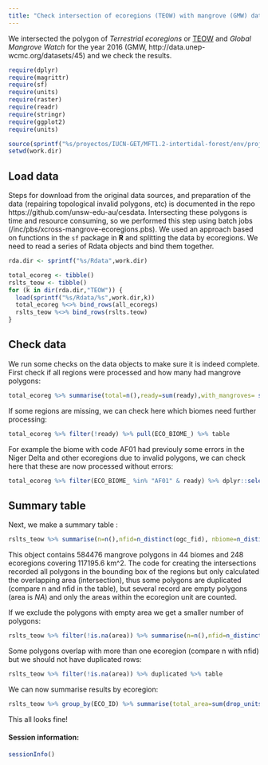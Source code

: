 ```yaml
---
title: "Check intersection of ecoregions (TEOW) with mangrove (GMW) data"
---
```


We intersected the polygon of _Terrestrial ecoregions_ or [TEOW](https://ecoregions2017.appspot.com) and _Global Mangrove Watch_ for the year 2016 (GMW, http://data.unep-wcmc.org/datasets/45) and we check the results.


```r
require(dplyr)
require(magrittr)
require(sf)
require(units)
require(raster)
require(readr)
require(stringr)
require(ggplot2)
require(units)

source(sprintf("%s/proyectos/IUCN-GET/MFT1.2-intertidal-forest/env/project-env.R",Sys.getenv("HOME")))
setwd(work.dir)
```


## Load data

Steps for download from the original data sources, and preparation of the data (repairing topological invalid polygons, etc) is documented in the repo https://github.com/unsw-edu-au/cesdata.
Intersecting these polygons is time and resource consuming, so we performed this step using batch jobs (/inc/pbs/xcross-mangrove-ecoregions.pbs). We used an approach based on functions in the `sf` package in **R** and splitting the data by ecoregions. We need to read a series of Rdata objects and bind them together.


```r
rda.dir <- sprintf("%s/Rdata",work.dir)

total_ecoreg <- tibble()
rslts_teow <- tibble()
for (k in dir(rda.dir,"TEOW")) {
  load(sprintf("%s/Rdata/%s",work.dir,k))
  total_ecoreg %<>% bind_rows(all_ecoregs)
  rslts_teow %<>% bind_rows(rslts.teow)
}
```

## Check data

We run some checks on the data objects to make sure it is indeed complete. First check if all regions were processed and how many had mangrove polygons:

```r
total_ecoreg %>% summarise(total=n(),ready=sum(ready),with_mangroves= sum(crop_rows>0),intersected_mangroves=sum(intersection_rows>0),error=sum(fallos))
```

If some regions are missing, we can check here which biomes need further processing:

```r
total_ecoreg %>% filter(!ready) %>% pull(ECO_BIOME_) %>% table
```

For example the biome with code AF01 had previouly some errors in the Niger Delta and other ecoregions due to invalid polygons, we can check here that these are now processed without errors:
```r
total_ecoreg %>% filter(ECO_BIOME_ %in% "AF01" & ready) %>% dplyr::select(ECO_NAME,ready,fallos,crop_rows,intersection_rows) %>%  print.AsIs()
```

## Summary table

Next, we make a summary table :
```r
rslts_teow %>% summarise(n=n(),nfid=n_distinct(ogc_fid), nbiome=n_distinct(ECO_BIOME_), neco=n_distinct(ECO_ID), total_area=sum(area,na.rm=T) %>% set_units("km^2"))
```

This object contains 584476  mangrove polygons in 44 biomes and 248 ecoregions covering 117195.6 km^2.
The code for creating the intersections recorded all polygons in the bounding box of the regions but only calculated the overlapping area (intersection), thus some polygons are duplicated (compare n and nfid in the table), but several record are empty polygons (area is _NA_) and only the areas within the ecoregion unit are counted.

If we exclude the polygons with empty area we get a smaller number of polygons:

```r
rslts_teow %>% filter(!is.na(area)) %>% summarise(n=n(),nfid=n_distinct(ogc_fid), nbiome=n_distinct(ECO_BIOME_), neco=n_distinct(ECO_ID), total_area=sum(area,na.rm=T) %>% set_units("km^2"))
```

Some polygons overlap with more than one ecoregion (compare n with nfid) but we should not have duplicated rows:

```r
rslts_teow %>% filter(!is.na(area)) %>% duplicated %>% table
```

We can now summarise results by ecoregion:

```r

rslts_teow %>% group_by(ECO_ID) %>% summarise(total_area=sum(drop_units(area)/1e6,na.rm=T),n_polygons=n_distinct(ogc_fid),x=weighted.mean(lon,weight=area),y=weighted.mean(lat,weight=area)) %>% filter(total_area > 0 )

```

This all looks fine!

#### Session information:

```r
sessionInfo()

```
